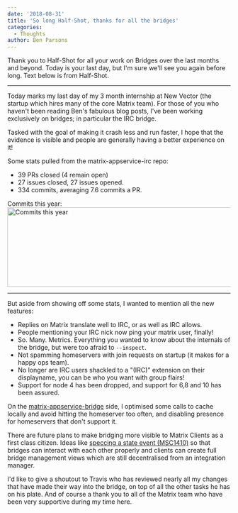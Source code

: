 ```yaml
---
date: '2018-08-31'
title: 'So long Half-Shot, thanks for all the bridges'
categories:
  - Thoughts
author: Ben Parsons
---
```


Thank you to Half-Shot for all your work on Bridges over the last months and beyond. Today is your last day, but I'm sure we'll see you again before long. Text below is from Half-Shot.

<hr />

Today marks my last day of my 3 month internship at New Vector (the startup which hires many of the core Matrix team). For those of you who haven't been reading Ben's fabulous blog posts, I've been working exclusively on bridges; in particular the IRC bridge.

Tasked with the goal of making it crash less and run faster, I hope that the evidence is visible and people are generally having a better experience on it!

Some stats pulled from the matrix-appservice-irc repo:
<ul>
 	<li>39 PRs closed (4 remain open)</li>
 	<li>27 issues closed, 27 issues opened.</li>
 	<li>334 commits, averaging 7.6 commits a PR.</li>
</ul>
Commits this year:

<img class="alignnone size-full wp-image-3506" src="/blog/wp-content/uploads/2018/08/commits_year.png" alt="Commits this year" width="751" height="179" />

<hr />

But aside from showing off some stats, I wanted to mention all the new features:
<ul>
 	<li>Replies on Matrix translate well to IRC, or as well as IRC allows.</li>
 	<li>People mentioning your IRC nick now ping your matrix user, finally!</li>
 	<li>So. Many. Metrics. Everything you wanted to know about the internals of the bridge, but were too afraid to <code>--inspect</code>.</li>
 	<li>Not spamming homeservers with join requests on startup (it makes for a happy ops team).</li>
 	<li>No longer are IRC users shackled to a "(IRC)" extension on their displayname, you can be who you want
with group flairs!</li>
 	<li>Support for node 4 has been dropped, and support for 6,8 and 10 has been assured.</li>
</ul>
On the <a href="https://github.com/matrix-org/matrix-appservice-bridge">matrix-appservice-bridge</a> side, I optimised some calls to cache locally and avoid hitting the homeserver too often, and disabling presence for homeservers that don't support it.

There are future plans to make bridging more visible to Matrix Clients as a first class citizen. Ideas like <a href="https://github.com/matrix-org/matrix-doc/issues/1410">speccing a state event (MSC1410)</a> so that bridges can interact with each other properly and clients can create full bridge management views which are still decentralised from an integration manager.

I'd like to give a shoutout to Travis who has reviewed nearly all my changes that have made their way into the bridge, on top of all the other tasks he has on his plate. And of course a thank you to all of the Matrix team who have been very supportive during my time here.